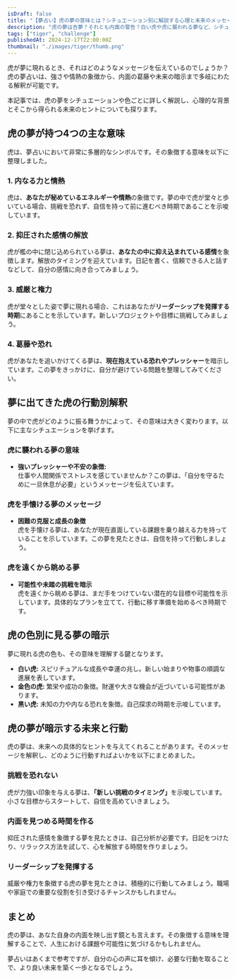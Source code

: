 ```yaml
---
isDraft: false
title: "【夢占い】虎の夢の意味とは？シチュエーション別に解説する心理と未来のメッセージ"
description: "虎の夢は吉夢？それとも内面の警告？白い虎や虎に襲われる夢など、シチュエーション別に詳しく解説！心理状態や未来のヒントもお伝えします。"
tags: ["tiger", "challenge"]
publishedAt: 2024-12-17T22:00:00Z
thumbnail: "./images/tiger/thumb.png"
---
```


虎が夢に現れるとき、それはどのようなメッセージを伝えているのでしょうか？虎の夢占いは、強さや情熱の象徴から、内面の葛藤や未来の暗示まで多岐にわたる解釈が可能です。

本記事では、虎の夢をシチュエーションや色ごとに詳しく解説し、心理的な背景とそこから得られる未来のヒントについても探ります。

<TableOfContents />

<AdUnitToc />

## 虎の夢が持つ4つの主な意味

虎は、夢占いにおいて非常に多層的なシンボルです。その象徴する意味を以下に整理しました。

### 1. 内なる力と情熱

虎は、**あなたが秘めているエネルギーや情熱**の象徴です。夢の中で虎が堂々と歩いている場合、挑戦を恐れず、自信を持って前に進むべき時期であることを示唆しています。

### 2. 抑圧された感情の解放

虎が檻の中に閉じ込められている夢は、**あなたの中に抑え込まれている感情**を象徴します。解放のタイミングを迎えています。日記を書く、信頼できる人と話すなどして、自分の感情に向き合ってみましょう。

### 3. 威厳と権力

虎が堂々とした姿で夢に現れる場合、これはあなたが**リーダーシップを発揮する時期**にあることを示しています。新しいプロジェクトや目標に挑戦してみましょう。

### 4. 葛藤や恐れ

虎があなたを追いかけてくる夢は、**現在抱えている恐れやプレッシャー**を暗示しています。この夢をきっかけに、自分が避けている問題を整理してみてください。

<AdUnit />

## 夢に出てきた虎の行動別解釈

夢の中で虎がどのように振る舞うかによって、その意味は大きく変わります。以下に主なシチュエーションを挙げます。

### 虎に襲われる夢の意味

- <strong>強いプレッシャーや不安の象徴:</strong>
  <br />
  仕事や人間関係でストレスを感じていませんか？この夢は、「自分を守るために一旦休息が必要」というメッセージを伝えています。

### 虎を手懐ける夢のメッセージ

- <strong>困難の克服と成長の象徴</strong>
  <br />
  虎を手懐ける夢は、あなたが現在直面している課題を乗り越える力を持っていることを示しています。この夢を見たときは、自信を持って行動しましょう。

### 虎を遠くから眺める夢

- <strong>可能性や未踏の挑戦を暗示</strong>
  <br />
  虎を遠くから眺める夢は、まだ手をつけていない潜在的な目標や可能性を示しています。具体的なプランを立てて、行動に移す準備を始めるべき時期です。

<AdUnit />

## 虎の色別に見る夢の暗示

夢に現れる虎の色も、その意味を理解する鍵となります。

- <strong>白い虎:</strong> スピリチュアルな成長や幸運の兆し。新しい始まりや物事の順調な進展を表しています。
- <strong>金色の虎:</strong> 繁栄や成功の象徴。財運や大きな機会が近づいている可能性があります。
- <strong>黒い虎:</strong> 未知の力や内なる恐れを象徴。自己探求の時期を示唆しています。

<AdUnit />

## 虎の夢が暗示する未来と行動

虎の夢は、未来への具体的なヒントを与えてくれることがあります。そのメッセージを解釈し、どのように行動すればよいかを以下にまとめました。

### 挑戦を恐れない

虎が力強い印象を与える夢は、<strong>「新しい挑戦のタイミング」</strong>を示唆しています。小さな目標からスタートして、自信を高めていきましょう。

### 内面を見つめる時間を作る

抑圧された感情を象徴する夢を見たときは、自己分析が必要です。日記をつけたり、リラックス方法を試して、心を解放する時間を作りましょう。

### リーダーシップを発揮する

威厳や権力を象徴する虎の夢を見たときは、積極的に行動してみましょう。職場や家庭での重要な役割を引き受けるチャンスかもしれません。

<AdUnit />

## まとめ

虎の夢は、あなた自身の内面を映し出す鏡とも言えます。その象徴する意味を理解することで、人生における課題や可能性に気づけるかもしれません。

夢占いはあくまで参考ですが、自分の心の声に耳を傾け、必要な行動を取ることで、より良い未来を築く一歩となるでしょう。

